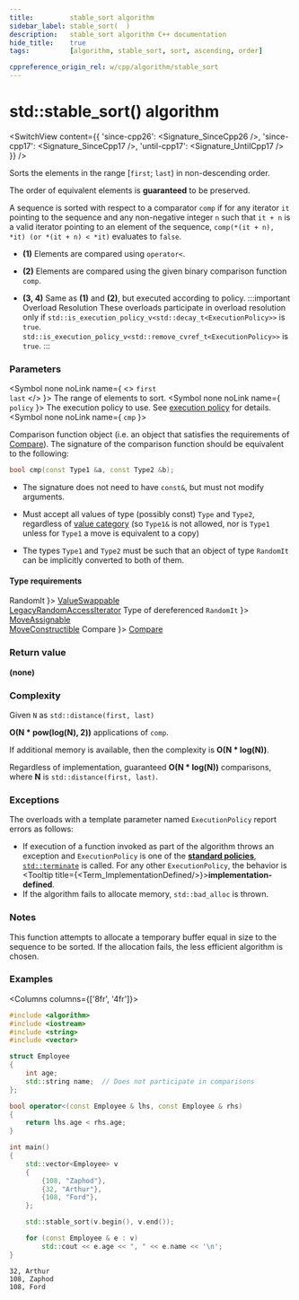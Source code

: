 ```yaml
---
title:         stable_sort algorithm
sidebar_label: stable_sort(  )
description:   stable_sort algorithm C++ documentation
hide_title:    true
tags:          [algorithm, stable_sort, sort, ascending, order]

cppreference_origin_rel: w/cpp/algorithm/stable_sort
---
```



<!-- Terms -->


<!----------------- Codes ---------------------->


# std::stable_sort() algorithm

<SwitchView content={{
	'since-cpp26': <Signature_SinceCpp26 />,
	'since-cpp17': <Signature_SinceCpp17 />,
	'until-cpp17': <Signature_UntilCpp17 />
}} />


Sorts the elements in the range [`first`; `last`) in non-descending order.

The order of equivalent elements is **guaranteed** to be preserved.

A sequence is sorted with respect to a comparator `comp` if for any iterator `it` pointing to the sequence
and any non-negative integer `n` such that `it + n` is a valid iterator pointing to an element of the sequence,
`comp(*(it + n), *it) (or *(it + n) < *it)` evaluates to `false`.

- **(1)** Elements are compared using `operator<`.

- **(2)** Elements are compared using the given binary comparison function `comp`.

- **(3, 4)** Same as **(1)** and **(2)**, but executed according to policy.
	:::important Overload Resolution
	These overloads participate in overload resolution only if
	<Until v='cpp20'> <code>std::is_execution_policy_v&lt;std::decay_t&lt;ExecutionPolicy&gt;&gt;</code> is <code>true</code>. </Until>
	<Since v='cpp20'> <code>std::is_execution_policy_v&lt;std::remove_cvref_t&lt;ExecutionPolicy&gt;&gt;</code> is <code>true</code>. </Since>
	:::

### Parameters

<SymbolTable>

  <Symbol none noLink name={ <> <code>first</code> <br/> <code>last</code> </> }>
    The range of elements to sort.
  </Symbol>
  <Symbol none noLink name={ <code>policy</code> }>
    The execution policy to use. See <a href="#">execution policy</a> for details.
  </Symbol>
  <Symbol none noLink name={ <code>cmp</code> }>

Comparison function object (i.e. an object that satisfies the requirements of [Compare](/docs/named_req/Compare)).
The signature of the comparison function should be equivalent to the following:
```cpp
bool cmp(const Type1 &a, const Type2 &b);
```
- The signature does not need to have `const&`, but must not modify arguments.
- Must accept all values of type (possibly const) `Type` and `Type2`, regardless of [value category](#) (so `Type1&` is not allowed, <Since v='cpp11'>nor is <code>Type1</code> unless for <code>Type1</code> a move is equivalent to a copy</Since>)
- The types `Type1` and `Type2` must be such that an object of type `RandomIt` can be implicitly converted to both of them.


  </Symbol>

</SymbolTable>

#### Type requirements

<SymbolTable>
  <Symbol none noLink name={ <code>RandomIt</code> }>
    <a href="/docs/named_req/ValueSwappable">ValueSwappable</a> <br/>
    <a href="/docs/named_req/LegacyRandomAccessIterator">LegacyRandomAccessIterator</a>
  </Symbol>
  <Symbol none noLink name={ <> Type of dereferenced <code>RandomIt</code> </> }>
    <a href="/docs/named_req/MoveAssignable">MoveAssignable</a> <br/>
    <a href="/docs/named_req/MoveConstructible">MoveConstructible</a>
  </Symbol>
  <Symbol none noLink name={ <code>Compare</code> }>
    <a href="/docs/named_req/Compare">Compare</a>
  </Symbol>
</SymbolTable>

### Return value

**(none)**

### Complexity

Given `N` as `std::distance(first, last)`

**O(N \* pow(log(N), 2))** applications of `comp`.

If additional memory is available, then the complexity is **O(N \* log(N))**.

Regardless of implementation, guaranteed **O(N \* log(N))** comparisons, where **N** is `std::distance(first, last)`.

### Exceptions

The overloads with a template parameter named `ExecutionPolicy` report errors as follows:
- If execution of a function invoked as part of the algorithm throws an exception and `ExecutionPolicy` is one of the [**standard policies**](#), [`std::terminate`](#) is called.
	For any other `ExecutionPolicy`, the behavior is <Tooltip title={<Term_ImplementationDefined/>}>**implementation-defined**</Tooltip>.
- If the algorithm fails to allocate memory, `std::bad_alloc` is thrown.

### Notes

This function attempts to allocate a temporary buffer equal in size to the sequence to be sorted. If the allocation fails, the less efficient algorithm is chosen.

### Examples

<Columns columns={['8fr', '4fr']}>
<div>

```cpp title='Main.cpp' showLineNumbers
#include <algorithm>
#include <iostream>
#include <string>
#include <vector>

struct Employee
{
    int age;
    std::string name;  // Does not participate in comparisons
};

bool operator<(const Employee & lhs, const Employee & rhs)
{
    return lhs.age < rhs.age;
}

int main()
{
    std::vector<Employee> v
    {
        {108, "Zaphod"},
        {32, "Arthur"},
        {108, "Ford"},
    };

    std::stable_sort(v.begin(), v.end());

    for (const Employee & e : v)
        std::cout << e.age << ", " << e.name << '\n';
}
```

</div>
<div>

```plaintext title="Output"
32, Arthur
108, Zaphod
108, Ford
```

</div>
</Columns>
